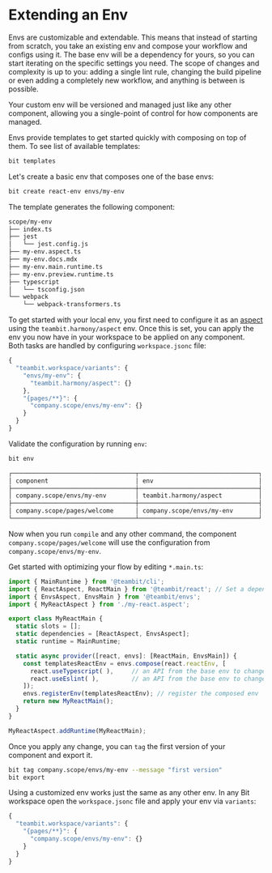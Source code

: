 # Extending an Env

Envs are customizable and extendable. This means that instead of starting from scratch, you take an existing env and compose your workflow and configs using it. The base env will be a dependency for yours, so you can start iterating on the specific settings you need. The scope of changes and complexity is up to you: adding a single lint rule, changing the build pipeline or even adding a completely new workflow, and anything is between is possible.

Your custom env will be versioned and managed just like any other component, allowing you a single-point of control for how components are managed.

Envs provide templates to get started quickly with composing on top of them. To see list of available templates:

```bash
bit templates
```

Let's create a basic env that composes one of the base envs:

```bash
bit create react-env envs/my-env
```

The template generates the following component:

```bash
scope/my-env
├── index.ts
├── jest
│   └── jest.config.js
├── my-env.aspect.ts
├── my-env.docs.mdx
├── my-env.main.runtime.ts
├── my-env.preview.runtime.ts
├── typescript
│   └── tsconfig.json
└── webpack
    └── webpack-transformers.ts
```

To get started with your local env, you first need to configure it as an [aspect](/docs/extending-bit/aspect-overview) using the `teambit.harmony/aspect` env. Once this is set, you can apply the env you now have in your workspace to be applied on any component.  
Both tasks are handled by configuring `workspace.jsonc` file:

```javascript
{
  "teambit.workspace/variants": {
    "envs/my-env": {
      "teambit.harmony/aspect": {}
    },
    "{pages/**}": {
      "company.scope/envs/my-env": {}
    }
  }
}
```

Validate the configuration by running `env`:

```bash
bit env
```

```bash
┌──────────────────────────────────┬─────────────────────────────────┐
│ component                        │ env                             │
├──────────────────────────────────┼─────────────────────────────────┤
│ company.scope/envs/my-env        │ teambit.harmony/aspect          │
├──────────────────────────────────┼─────────────────────────────────┤
│ company.scope/pages/welcome      │ company.scope/envs/my-env       │
└──────────────────────────────────┴─────────────────────────────────┘
```

Now when you run `compile` and any other command, the component `company.scope/pages/welcome` will use the configuration from `company.scope/envs/my-env`.

Get started with optimizing your flow by editing `*.main.ts`:

```javascript
import { MainRuntime } from '@teambit/cli';
import { ReactAspect, ReactMain } from '@teambit/react'; // Set a dependency on the env to extend
import { EnvsAspect, EnvsMain } from '@teambit/envs';
import { MyReactAspect } from './my-react.aspect';

export class MyReactMain {
  static slots = [];
  static dependencies = [ReactAspect, EnvsAspect];
  static runtime = MainRuntime;

  static async provider([react, envs]: [ReactMain, EnvsMain]) {
    const templatesReactEnv = envs.compose(react.reactEnv, [
      react.useTypescript( ),     // an API from the base env to change the functionality of the typescript compiler
      react.useEslint( ),         // an API from the base env to change the functionality of the eslint linter
    ]);
    envs.registerEnv(templatesReactEnv); // register the composed env
    return new MyReactMain();
  }
}

MyReactAspect.addRuntime(MyReactMain);
```

Once you apply any change, you can `tag` the first version of your component and export it.

```bash
bit tag company.scope/envs/my-env --message "first version"
bit export
```

Using a customized env works just the same as any other env. In any Bit workspace open the `workspace.jsonc` file and apply your env via `variants`:

```javascript
{
  "teambit.workspace/variants": {
    "{pages/**}": {
      "company.scope/envs/my-env": {}
    }
  }
}
```
